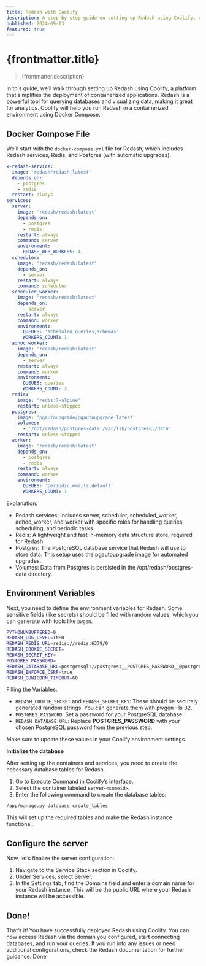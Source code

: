 ```yaml
---
title: Redash with Coolify
description: A step-by-step guide on setting up Redash using Coolify, covering the Docker Compose configuration, environment variables, database initialization, and server setup.
published: 2024-09-13
featured: true
---
```



# {frontmatter.title}

> {frontmatter.description}

In this guide, we’ll walk through setting up Redash using Coolify, a platform that simplifies the deployment of containerized applications. Redash is a powerful tool for querying databases and visualizing data, making it great for analytics. Coolify will help you run Redash in a containerized environment using Docker Compose.

## Docker Compose File

We’ll start with the `docker-compose.yml` file for Redash, which includes Redash services, Redis, and Postgres (with automatic upgrades).

```yml
x-redash-service:
  image: 'redash/redash:latest'
  depends_on:
    - postgres
    - redis
  restart: always
services:
  server:
    image: 'redash/redash:latest'
    depends_on:
      - postgres
      - redis
    restart: always
    command: server
    environment:
      REDASH_WEB_WORKERS: 4
  scheduler:
    image: 'redash/redash:latest'
    depends_on:
      - server
    restart: always
    command: scheduler
  scheduled_worker:
    image: 'redash/redash:latest'
    depends_on:
      - server
    restart: always
    command: worker
    environment:
      QUEUES: 'scheduled_queries,schemas'
      WORKERS_COUNT: 1
  adhoc_worker:
    image: 'redash/redash:latest'
    depends_on:
      - server
    restart: always
    command: worker
    environment:
      QUEUES: queries
      WORKERS_COUNT: 2
  redis:
    image: 'redis:7-alpine'
    restart: unless-stopped
  postgres:
    image: 'pgautoupgrade/pgautoupgrade:latest'
    volumes:
      - '/opt/redash/postgres-data:/var/lib/postgresql/data'
    restart: unless-stopped
  worker:
    image: 'redash/redash:latest'
    depends_on:
      - postgres
      - redis
    restart: always
    command: worker
    environment:
      QUEUES: 'periodic,emails,default'
      WORKERS_COUNT: 1
```

Explanation:

- Redash services: Includes server, scheduler, scheduled_worker, adhoc_worker, and worker with specific roles for handling queries, scheduling, and periodic tasks.
- Redis: A lightweight and fast in-memory data structure store, required for Redash.
- Postgres: The PostgreSQL database service that Redash will use to store data. This setup uses the pgautoupgrade image for automated upgrades.
- Volumes: Data from Postgres is persisted in the /opt/redash/postgres-data directory.

## Environment Variables

Next, you need to define the environment variables for Redash. Some sensitive fields (like secrets) should be filled with random values, which you can generate with tools like `pwgen`.

```sh
PYTHONUNBUFFERED=0
REDASH_LOG_LEVEL=INFO
REDASH_REDIS_URL=redis://redis:6379/0
REDASH_COOKIE_SECRET=
REDASH_SECRET_KEY=
POSTGRES_PASSWORD=
REDASH_DATABASE_URL=postgresql://postgres:__POSTGRES_PASSWORD__@postgres/postgres
REDASH_ENFORCE_CSRF=true
REDASH_GUNICORN_TIMEOUT=60
```

Filling the Variables:

- `REDASH_COOKIE_SECRET` and `REDASH_SECRET_KEY`: These should be securely generated random strings. You can generate them with pwgen -1s 32.
- `POSTGRES_PASSWORD`: Set a password for your PostgreSQL database.
- `REDASH_DATABASE_URL`: Replace **POSTGRES_PASSWORD** with your chosen PostgreSQL password from the previous step.

Make sure to update these values in your Coolify environment settings.

**Initialize the database**

After setting up the containers and services, you need to create the necessary database tables for Redash.

1. Go to Execute Command in Coolify’s interface.
2. Select the container labeled server-`<someid>`.
3. Enter the following command to create the database tables:

```sh
/app/manage.py database create_tables
```

This will set up the required tables and make the Redash instance functional.

## Configure the server

Now, let’s finalize the server configuration:

1. Navigate to the Service Stack section in Coolify.
2. Under Services, select Server.
3. In the Settings tab, find the Domains field and enter a domain name for your Redash instance. This will be the public URL where your Redash instance will be accessible.

## Done!

That’s it! You have successfully deployed Redash using Coolify. You can now access Redash via the domain you configured, start connecting databases, and run your queries. If you run into any issues or need additional configurations, check the Redash documentation for further guidance.
Done
